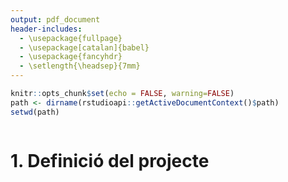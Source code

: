 ```yaml
---
output: pdf_document
header-includes:
  - \usepackage{fullpage} 
  - \usepackage[catalan]{babel}
  - \usepackage{fancyhdr}
  - \setlength{\headsep}{7mm}
---
```



\pagenumbering{arabic}

\begin{titlepage}

\begin{center}

\huge
\textbf{}

\vspace{3cm}

\huge
\textbf{Comparativa de patrons i tendències dels atemptats terroristes a escala mundial}

\huge
\textbf{(1970 - 2021)}

\vspace{1.5cm}

\large
    \textbf{Marçal Bardí Pérez}

\large
    \textbf{María del Mar Bargalló Menacho}
    
\large
    \textbf{Sergi Esturi i Vinyal}

\large
    \textbf{Siling Guo}
    
\large
    \textbf{Lucía Izquierdo Cruz}
    
\large
    \textbf{Aleix Martin Moral}

\large
    \textbf{Reig Ojea Ponce}
    
\vspace{1.5cm}

\large
  \textit{15 de febrer de 2024}

\end{center}
\end{titlepage}

\newpage

\setlength{\headheight}{13.6pt}
\setlength{\topmargin}{-10mm}

\pagestyle{fancy}

\fancyhf{}

\rhead{Comparativa de patrons i tendències dels atemptats terroristes a escala mundial}
\newpage

\tableofcontents
\addtocontents{toc}{\setcounter{tocdepth}{3}}


\newpage

\cfoot{\thepage}
\setcounter{page}{1}

```r
knitr::opts_chunk$set(echo = FALSE, warning=FALSE)
path <- dirname(rstudioapi::getActiveDocumentContext()$path)
setwd(path)
```


```r

```


# 1. Definició del projecte

